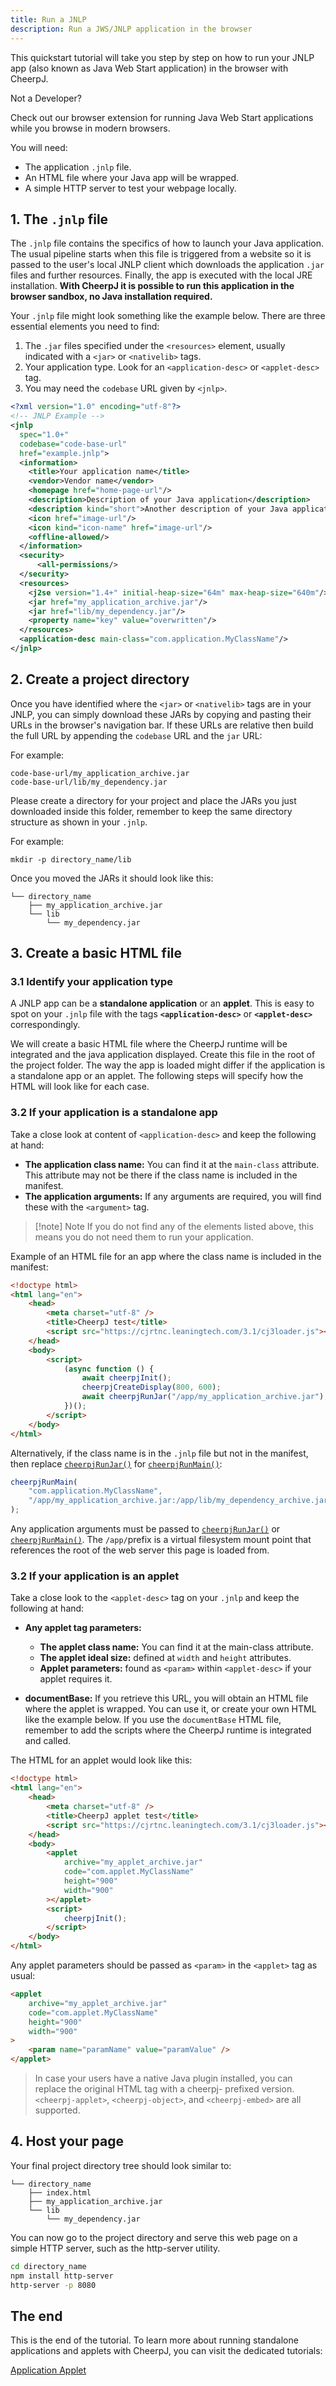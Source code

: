 ```yaml
---
title: Run a JNLP
description: Run a JWS/JNLP application in the browser
---
```



This quickstart tutorial will take you step by step on how to run your JNLP app (also known as Java Web Start application) in the browser with CheerpJ.

<div class="items-center justify-center space-y-4 sm:flex sm:space-y-0 sm:space-x-4 rtl:space-x-reverse">
	<div class="flex-grow text-left ">
		<div class="-my-1 font-sans text-lg font-semibold">Not a Developer?</div>
		<p class="-my-3 text-base text-gray-600 dark:text-gray-400">
			Check out our browser extension for running Java Web Start applications
			while you browse in modern browsers.
		</p>
	</div>
	<JNLPRunnerButton />
</div>

You will need:

- The application `.jnlp` file.
- An HTML file where your Java app will be wrapped.
- A simple HTTP server to test your webpage locally.

## 1. The `.jnlp` file

The `.jnlp` file contains the specifics of how to launch your Java application. The usual pipeline starts when this file is triggered from a website so it is passed to the user's local JNLP client which downloads the application `.jar` files and further resources. Finally, the app is executed with the local JRE installation. **With CheerpJ it is possible to run this application in the browser sandbox, no Java installation required.**

Your `.jnlp` file might look something like the example below. There are three essential elements you need to find:

1. The `.jar` files specified under the `<resources>` element, usually indicated with a `<jar>` or `<nativelib>` tags.
2. Your application type. Look for an `<application-desc>` or `<applet-desc>` tag.
3. You may need the `codebase` URL given by `<jnlp>`.

```xml title="example.jnlp" {5, 22-23, 26}
<?xml version="1.0" encoding="utf-8"?>
<!-- JNLP Example -->
<jnlp
  spec="1.0+"
  codebase="code-base-url"
  href="example.jnlp">
  <information>
    <title>Your application name</title>
    <vendor>Vendor name</vendor>
    <homepage href="home-page-url"/>
    <description>Description of your Java application</description>
    <description kind="short">Another description of your Java application</description>
    <icon href="image-url"/>
    <icon kind="icon-name" href="image-url"/>
    <offline-allowed/>
  </information>
  <security>
      <all-permissions/>
  </security>
  <resources>
    <j2se version="1.4+" initial-heap-size="64m" max-heap-size="640m"/>
    <jar href="my_application_archive.jar"/>
    <jar href="lib/my_dependency.jar"/>
    <property name="key" value="overwritten"/>
  </resources>
  <application-desc main-class="com.application.MyClassName"/>
</jnlp>
```

## 2. Create a project directory

Once you have identified where the `<jar>` or `<nativelib>` tags are in your JNLP, you can simply download these JARs by copying and pasting their URLs in the browser's navigation bar. If these URLs are relative then build the full URL by appending the `codebase` URL and the `jar` URL:

For example:

```
code-base-url/my_application_archive.jar
code-base-url/lib/my_dependency.jar
```

Please create a directory for your project and place the JARs you just downloaded inside this folder, remember to keep the same directory structure as shown in your `.jnlp`.

For example:

```shell
mkdir -p directory_name/lib
```

Once you moved the JARs it should look like this:

```
└── directory_name
    ├── my_application_archive.jar
    └── lib
        └── my_dependency.jar
```

## 3. Create a basic HTML file

### 3.1 Identify your application type

A JNLP app can be a **standalone application** or an **applet**. This is easy to spot on your `.jnlp` file with the tags **`<application-desc>`** or **`<applet-desc>`** correspondingly.

We will create a basic HTML file where the CheerpJ runtime will be integrated and the java application displayed. Create this file in the root of the project folder. The way the app is loaded might differ if the application is a standalone app or an applet. The following steps will specify how the HTML will look like for each case.

### 3.2 If your application is a standalone app

Take a close look at content of `<application-desc>` and keep the following at hand:

- **The application class name:** You can find it at the `main-class` attribute. This attribute may not be there if the class name is included in the manifest.
- **The application arguments:** If any arguments are required, you will find these with the `<argument>` tag.

> [!note] Note
> If you do not find any of the elements listed above, this means you do not need them to run your application.

Example of an HTML file for an app where the class name is included in the manifest:

```html title = "index.html" {6, 9-15}
<!doctype html>
<html lang="en">
	<head>
		<meta charset="utf-8" />
		<title>CheerpJ test</title>
		<script src="https://cjrtnc.leaningtech.com/3.1/cj3loader.js"></script>
	</head>
	<body>
		<script>
			(async function () {
				await cheerpjInit();
				cheerpjCreateDisplay(800, 600);
				await cheerpjRunJar("/app/my_application_archive.jar");
			})();
		</script>
	</body>
</html>
```

Alternatively, if the class name is in the `.jnlp` file but not in the manifest, then replace [`cheerpjRunJar()`] for [`cheerpjRunMain()`]:

```js
cheerpjRunMain(
	"com.application.MyClassName",
	"/app/my_application_archive.jar:/app/lib/my_dependency_archive.jar"
);
```

Any application arguments must be passed to [`cheerpjRunJar()`] or [`cheerpjRunMain()`].
The `/app/`prefix is a virtual filesystem mount point that references the root of the web server this page is loaded from.

### 3.2 If your application is an applet

Take a close look to the `<applet-desc>` tag on your `.jnlp` and keep the following at hand:

- **Any applet tag parameters:**

  - **The applet class name:** You can find it at the main-class attribute.
  - **The applet ideal size:** defined at `width` and `height` attributes.
  - **Applet parameters:** found as `<param>` within `<applet-desc>` if your applet requires it.

- **documentBase:** If you retrieve this URL, you will obtain an HTML file where the applet is wrapped. You can use it, or create your own HTML like the example below. If you use the `documentBase` HTML file, remember to add the scripts where the CheerpJ runtime is integrated and called.

The HTML for an applet would look like this:

```html title="index.html" {6, 9-17}
<!doctype html>
<html lang="en">
	<head>
		<meta charset="utf-8" />
		<title>CheerpJ applet test</title>
		<script src="https://cjrtnc.leaningtech.com/3.1/cj3loader.js"></script>
	</head>
	<body>
		<applet
			archive="my_applet_archive.jar"
			code="com.applet.MyClassName"
			height="900"
			width="900"
		></applet>
		<script>
			cheerpjInit();
		</script>
	</body>
</html>
```

Any applet parameters should be passed as `<param>` in the `<applet>` tag as usual:

```html {7}
<applet
	archive="my_applet_archive.jar"
	code="com.applet.MyClassName"
	height="900"
	width="900"
>
	<param name="paramName" value="paramValue" />
</applet>
```

> In case your users have a native Java plugin installed, you can replace the original HTML tag with a cheerpj- prefixed version. `<cheerpj-applet>`, `<cheerpj-object>`, and `<cheerpj-embed>` are all supported.

## 4. Host your page

Your final project directory tree should look similar to:

```
└── directory_name
    ├── index.html
    ├── my_application_archive.jar
    └── lib
        └── my_dependency.jar
```

You can now go to the project directory and serve this web page on a simple HTTP server, such as the http-server utility.

```sh
cd directory_name
npm install http-server
http-server -p 8080
```

## The end

This is the end of the tutorial. To learn more about running standalone applications and applets with CheerpJ, you can visit the dedicated tutorials:

<div class="not-prose grid grid-cols-2 font-medium gap-2 text-stone-100">
	<a
		href="/docs/getting-started/Java-app"
		class="px-8 py-6 bg-stone-800 hover:bg-stone-700 text-lg"
	>
		Application
	</a>
	<a
		href="/docs/getting-started/Java-applet"
		class="px-8 py-6 bg-stone-800 hover:bg-stone-700 text-lg"
	>
		Applet
	</a>
</div>

[run a Java application]: /docs/getting-started/Java-app
[run a Java applet]: /docs/getting-started/Java-applet
[`cheerpjRunJar()`]: /docs/reference/cheerpjRunJar
[`cheerpjRunMain()`]: /docs/reference/cheerpjRunMain
